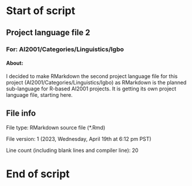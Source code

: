 # Start of script

## Project language file 2

### For: AI2001/Categories/Linguistics/Igbo

#### About:

I decided to make RMarkdown the second project language file for this project (AI2001/Categories/Linguistics/Igbo) as RMarkdown is the planned sub-language for R-based AI2001 projects. It is getting its own project language file, starting here.

## File info

File type: RMarkdown source file (*.Rmd)

File version: 1 (2023, Wednesday, April 19th at 6:12 pm PST)

Line count (including blank lines and compiler line): 20

# End of script
